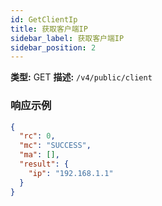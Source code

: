 ```yaml
---
id: GetClientIp
title: 获取客户端IP
sidebar_label: 获取客户端IP
sidebar_position: 2
---
```


**类型:** GET **描述:** `/v4/public/client`

### 响应示例

```json title="Response"
{
  "rc": 0,
  "mc": "SUCCESS",
  "ma": [],
  "result": {
    "ip": "192.168.1.1"
  }
}
```
